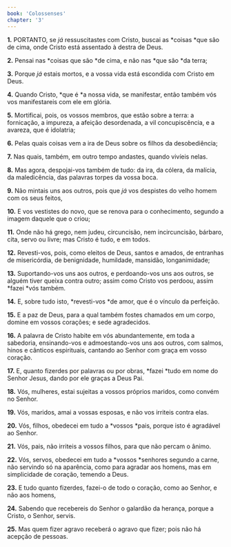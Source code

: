 ```yaml
---
book: 'Colossenses'
chapter: '3'
---
```


**1.** PORTANTO, se *já* ressuscitastes com Cristo, buscai as *coisas *que são de cima, onde Cristo está assentado à destra de Deus.

**2.** Pensai nas *coisas que são *de cima, e não nas *que são *da terra;

**3.** Porque *já* estais mortos, e a vossa vida está escondida com Cristo em Deus.

**4.** Quando Cristo, *que é *a nossa vida, se manifestar, então também vós vos manifestareis com ele em glória.

**5.** Mortificai, pois, os vossos membros, que estão sobre a terra: a fornicação, a impureza, a afeição desordenada, a vil concupiscência, e a avareza, que é idolatria;

**6.** Pelas quais coisas vem a ira de Deus sobre os filhos da desobediência;

**7.** Nas quais, também, em outro tempo andastes, quando vivíeis nelas.

**8.** Mas agora, despojai-vos também de tudo: da ira, da cólera, da malícia, da maledicência, das palavras torpes da vossa boca.

**9.** Não mintais uns aos outros, pois que *já* vos despistes do velho homem com os seus feitos,

**10.** E vos vestistes do novo, que se renova para o conhecimento, segundo a imagem daquele que o criou;

**11.** Onde não há grego, nem judeu, circuncisão, nem incircuncisão, bárbaro, cita, servo ou livre; mas Cristo é tudo, e em todos.

**12.** Revesti-vos, pois, como eleitos de Deus, santos e amados, de entranhas de misericórdia, de benignidade, humildade, mansidão, longanimidade;

**13.** Suportando-vos uns aos outros, e perdoando-vos uns aos outros, se alguém tiver queixa contra outro; assim como Cristo vos perdoou, assim *fazei *vós também.

**14.** E, sobre tudo isto, *revesti-vos *de amor, que é o vínculo da perfeição.

**15.** E a paz de Deus, para a qual também fostes chamados em um corpo, domine em vossos corações; e sede agradecidos.

**16.** A palavra de Cristo habite em vós abundantemente, em toda a sabedoria, ensinando-vos e admoestando-vos uns aos outros, com salmos, hinos e cânticos espirituais, cantando ao Senhor com graça em vosso coração.

**17.** E, quanto fizerdes por palavras ou por obras, *fazei *tudo em nome do Senhor Jesus, dando por ele graças a Deus Pai.

**18.** Vós, mulheres, estai sujeitas a vossos próprios maridos, como convém no Senhor.

**19.** Vós, maridos, amai a vossas esposas, e não vos irriteis contra elas.

**20.** Vós, filhos, obedecei em tudo a *vossos *pais, porque isto é agradável ao Senhor.

**21.** Vós, pais, não irriteis a vossos filhos, para que não percam o ânimo.

**22.** Vós, servos, obedecei em tudo a *vossos *senhores segundo a carne, não servindo só na aparência, como para agradar aos homens, mas em simplicidade de coração, temendo a Deus.

**23.** E tudo quanto fizerdes, fazei-o de todo o coração, como ao Senhor, e não aos homens,

**24.** Sabendo que recebereis do Senhor o galardão da herança, porque a Cristo, o Senhor, servis.

**25.** Mas quem fizer agravo receberá o agravo que fizer; pois não há acepção de pessoas.